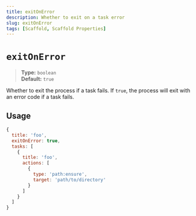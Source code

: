 ```yaml
---
title: exitOnError
description: Whether to exit on a task error
slug: exitOnError
tags: [Scaffold, Scaffold Properties]
---
```


# `exitOnError`

> **Type:** `boolean`\
> **Default:** `true`

Whether to exit the process if a task fails. If `true`, the process will exit with an error code if a task fails.

## Usage

```js
{
  title: 'foo',
  exitOnError: true,
  tasks: [
    {
      title: 'foo',
      actions: [
        {
          type: 'path:ensure',
          target: 'path/to/directory'
        }
      ]
    }
  ]
}
```
